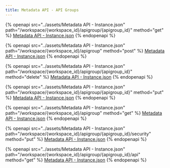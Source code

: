 ```yaml
---
title: Metadata API - API Groups
---
```


{% openapi src="../assets/Metadata API - Instance.json" path="/workspace/{workspace_id}/apigroup/{apigroup_id}" method="get" %}
[Metadata API - Instance.json](<../assets/Metadata API - Instance.json>)
{% endopenapi %}

{% openapi src="../assets/Metadata API - Instance.json" path="/workspace/{workspace_id}/apigroup" method="post" %}
[Metadata API - Instance.json](<../assets/Metadata API - Instance.json>)
{% endopenapi %}

{% openapi src="../assets/Metadata API - Instance.json" path="/workspace/{workspace_id}/apigroup/{apigroup_id}" method="delete" %}
[Metadata API - Instance.json](<../assets/Metadata API - Instance.json>)
{% endopenapi %}

{% openapi src="../assets/Metadata API - Instance.json" path="/workspace/{workspace_id}/apigroup/{apigroup_id}" method="put" %}
[Metadata API - Instance.json](<../assets/Metadata API - Instance.json>)
{% endopenapi %}

{% openapi src="../assets/Metadata API - Instance.json" path="/workspace/{workspace_id}/apigroup" method="get" %}
[Metadata API - Instance.json](<../assets/Metadata API - Instance.json>)
{% endopenapi %}

{% openapi src="../assets/Metadata API - Instance.json" path="/workspace/{workspace_id}/apigroup/{apigroup_id}/security" method="put" %}
[Metadata API - Instance.json](<../assets/Metadata API - Instance.json>)
{% endopenapi %}

{% openapi src="../assets/Metadata API - Instance.json" path="/workspace/{workspace_id}/apigroup/{apigroup_id}/api" method="get" %}
[Metadata API - Instance.json](<../assets/Metadata API - Instance.json>)
{% endopenapi %}

